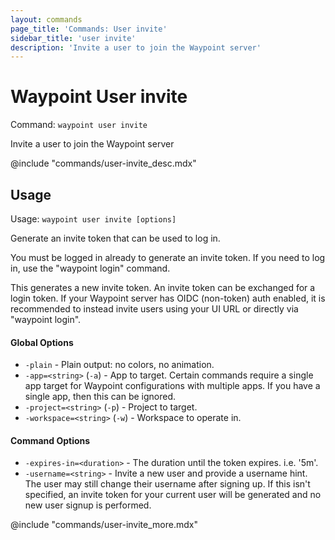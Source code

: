 ```yaml
---
layout: commands
page_title: 'Commands: User invite'
sidebar_title: 'user invite'
description: 'Invite a user to join the Waypoint server'
---
```


# Waypoint User invite

Command: `waypoint user invite`

Invite a user to join the Waypoint server

@include "commands/user-invite_desc.mdx"

## Usage

Usage: `waypoint user invite [options]`

Generate an invite token that can be used to log in.

You must be logged in already to generate an invite token. If you need to
log in, use the "waypoint login" command.

This generates a new invite token. An invite token can be exchanged for
a login token. If your Waypoint server has OIDC (non-token) auth enabled,
it is recommended to instead invite users using your UI URL or directly
via "waypoint login".

#### Global Options

- `-plain` - Plain output: no colors, no animation.
- `-app=<string>` (`-a`) - App to target. Certain commands require a single app target for Waypoint configurations with multiple apps. If you have a single app, then this can be ignored.
- `-project=<string>` (`-p`) - Project to target.
- `-workspace=<string>` (`-w`) - Workspace to operate in.

#### Command Options

- `-expires-in=<duration>` - The duration until the token expires. i.e. '5m'.
- `-username=<string>` - Invite a new user and provide a username hint. The user may still change their username after signing up. If this isn't specified, an invite token for your current user will be generated and no new user signup is performed.

@include "commands/user-invite_more.mdx"
